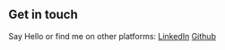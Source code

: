 ## Get in touch

Say Hello or find me on other platforms: [LinkedIn](https://www.linkedin.com/in/antonio-deleo-464780286/)  [Github](https://github.com/TonyDeleo98)
